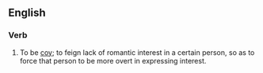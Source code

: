 ==English==

===Verb===
{{en-verb|inf=to [[play]] [[hard]] [[to]] [[get]]|plays hard to get|playing hard to get|played hard to get}}

# {{context|courtship}} To be [[coy]]; to feign lack of romantic interest in a certain person, so as to force that person to be more overt in expressing interest.